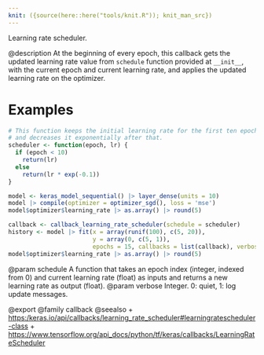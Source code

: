 ```yaml
---
knit: ({source(here::here("tools/knit.R")); knit_man_src})
---
```

Learning rate scheduler.

@description
At the beginning of every epoch, this callback gets the updated learning
rate value from `schedule` function provided at `__init__`, with the current
epoch and current learning rate, and applies the updated learning rate on
the optimizer.

# Examples
```r
# This function keeps the initial learning rate for the first ten epochs
# and decreases it exponentially after that.
scheduler <- function(epoch, lr) {
  if (epoch < 10)
    return(lr)
  else
    return(lr * exp(-0.1))
}

model <- keras_model_sequential() |> layer_dense(units = 10)
model |> compile(optimizer = optimizer_sgd(), loss = 'mse')
model$optimizer$learning_rate |> as.array() |> round(5)
```

```r
callback <- callback_learning_rate_scheduler(schedule = scheduler)
history <- model |> fit(x = array(runif(100), c(5, 20)),
                        y = array(0, c(5, 1)),
                        epochs = 15, callbacks = list(callback), verbose = 0)
model$optimizer$learning_rate |> as.array() |> round(5)
```

@param schedule A function that takes an epoch index (integer, indexed from 0)
    and current learning rate (float) as inputs and returns a new
    learning rate as output (float).
@param verbose Integer. 0: quiet, 1: log update messages.

@export
@family callback
@seealso
+ <https:/keras.io/api/callbacks/learning_rate_scheduler#learningratescheduler-class>
+ <https://www.tensorflow.org/api_docs/python/tf/keras/callbacks/LearningRateScheduler>
